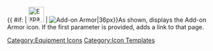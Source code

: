 {{ #if: {{{1|}}} | [[File:Expansion Bulge (Medium).png|36px|link={{{1}}}]] | [[File:Expansion Bulge (Medium).png|Add-on Armor|36px]]}}<noinclude>As shown, displays the Add-on Armor icon.  If the first parameter is provided, adds a link to that page.
[[Category:Equipment Icons]] [[Category:Icon Templates]]</noinclude>